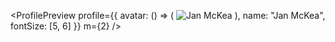 

<ProfilePreview
  profile={{
    avatar: () => (
      <Image
        alt="Jan McKea"
        borderRadius="circle"
        height={128}
        width={128}
        src="/avatar6.png"
      />
    ),
    name: "Jan McKea",
    fontSize: [5, 6]
  }}
  m={2}
/>
